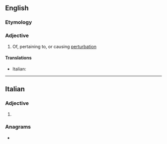 ==English==

===Etymology===
{{suffix|en|perturb|ative}}

===Adjective===
{{en-adj}}

# Of, pertaining to, or causing [[perturbation]]

====Translations====
{{trans-top|of, pertaining to, or causing perturbation}}
* Italian: {{t|it|perturbativo}}
{{trans-mid}}
{{trans-bottom}}

----

==Italian==

===Adjective===
{{head|it|adjective form}}

# {{feminine plural of|it|perturbativo}}

===Anagrams===
* {{l|it|perturbatevi}}